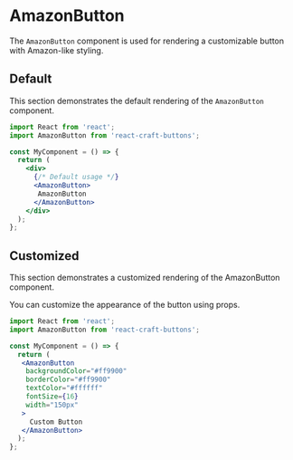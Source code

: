 

<Meta title="Buttons/AmazonButton" component={AmazonButton} />

# AmazonButton

The `AmazonButton` component is used for rendering a customizable button with Amazon-like styling.

## Default

This section demonstrates the default rendering of the `AmazonButton` component.

```jsx
import React from 'react';
import AmazonButton from 'react-craft-buttons';

const MyComponent = () => {
  return (
    <div>
      {/* Default usage */}
      <AmazonButton>
       AmazonButton
      </AmazonButton>
    </div>
  );
};
```

## Customized

This section demonstrates a customized rendering of the AmazonButton component.

You can customize the appearance of the button using props.

```jsx
import React from 'react';
import AmazonButton from 'react-craft-buttons';

const MyComponent = () => {
  return (
   <AmazonButton
    backgroundColor="#ff9900"
    borderColor="#ff9900"
    textColor="#ffffff"
    fontSize={16}
    width="150px"
   >
     Custom Button
   </AmazonButton>
  );
};
 
```